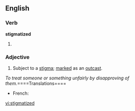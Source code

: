 ==English==
===Verb===
'''stigmatized'''
# {{past of|[[stigmatize]]}}

===Adjective===
{{en-adj}}
# Subject to a [[stigma]]; [[marked]] as an [[outcast]].
''To treat someone or something unfairly by disapproving of them.
''====Translations====
{{trans-top|marked with stigma}}
* French: {{t+|fr|stigmatisé|m}}
{{trans-mid}}
{{trans-bottom}}

[[vi:stigmatized]]